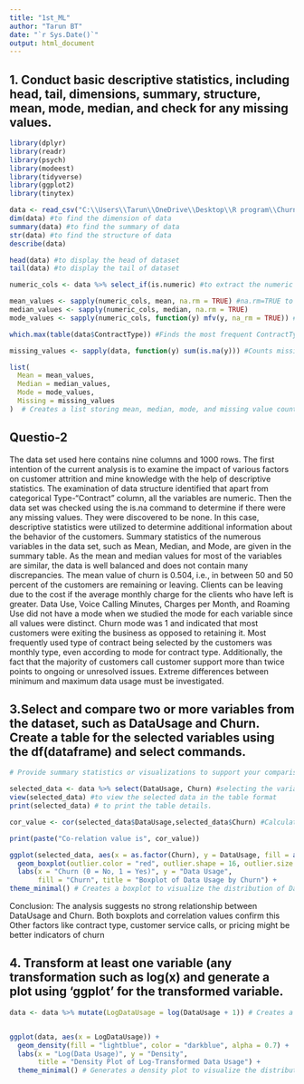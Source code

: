 ```yaml
---
title: "1st_ML"
author: "Tarun BT"
date: "`r Sys.Date()`"
output: html_document
---
```

## 1. Conduct basic descriptive statistics, including head, tail, dimensions, summary, structure, mean, mode, median, and check for any missing values.
```r
library(dplyr)
library(readr)
library(psych)
library(modeest)
library(tidyverse)
library(ggplot2)
library(tinytex)

data <- read_csv("C:\\Users\\Tarun\\OneDrive\\Desktop\\R program\\Churn.csv")
dim(data) #to find the dimension of data
summary(data) #to find the summary of data
str(data) #to find the structure of data
describe(data) 

head(data) #to display the head of dataset
tail(data) #to display the tail of dataset

numeric_cols <- data %>% select_if(is.numeric) #to extract the numeric value columns 

mean_values <- sapply(numeric_cols, mean, na.rm = TRUE) #na.rm=TRUE to ignore the missing values 
median_values <- sapply(numeric_cols, median, na.rm = TRUE) 
mode_values <- sapply(numeric_cols, function(y) mfv(y, na_rm = TRUE)) #function(y)-Applies a function to each column of the data dataframe. mfv - most frequent value

which.max(table(data$ContractType)) #Finds the most frequent ContractType category in the dataset

missing_values <- sapply(data, function(y) sum(is.na(y))) #Counts missing (NA) values in each column of the dataset

list(
  Mean = mean_values,
  Median = median_values,
  Mode = mode_values,
  Missing = missing_values
)  # Creates a list storing mean, median, mode, and missing value counts for each column
```

## Questio-2 
The data set used here contains nine columns and 1000 rows. The first intention of the current analysis is to examine the impact of various factors on customer attrition and mine knowledge with the help of descriptive statistics. The examination of data structure identified that apart from categorical Type-"Contract" column, all the variables are numeric. Then the data set was checked using the is.na command to determine if there were any missing values. They were discovered to be none. In this case, descriptive statistics were utilized to determine additional information about the behavior of the customers. Summary statistics of the numerous variables in the data set, such as Mean, Median, and Mode, are given in the summary table. As the mean and median values for most of the variables are similar, the data is well balanced and does not contain many discrepancies. The mean value of churn is 0.504, i.e., in between 50 and 50 percent of the customers are remaining or leaving. Clients can be leaving due to the cost if the average monthly charge for the clients who have left is greater. Data Use, Voice Calling Minutes, Charges per Month, and Roaming Use did not have a mode when we studied the mode for each variable since all values were distinct. Churn mode was 1 and indicated that most customers were exiting the business as opposed to retaining it. Most frequently used type of contract being selected by the customers was monthly type, even according to mode for contract type. Additionally, the fact that the majority of customers call customer support more than twice points to ongoing or unresolved issues. Extreme differences between minimum and maximum data usage must be investigated.

## 3.Select and compare two or more variables from the dataset, such as DataUsage and Churn. Create a table for the  selected variables using the df(dataframe) and select commands.

```r
# Provide summary statistics or visualizations to support your comparison. 

selected_data <- data %>% select(DataUsage, Churn) #selecting the variables from the csv file
view(selected_data) #to view the selected data in the table format
print(selected_data) # to print the table details.

cor_value <- cor(selected_data$DataUsage,selected_data$Churn) #Calculates the correlation between Data Usage and Churn to measure their relationship strength and direction.

print(paste("Co-relation value is", cor_value))

ggplot(selected_data, aes(x = as.factor(Churn), y = DataUsage, fill = as.factor(Churn))) +
  geom_boxplot(outlier.color = "red", outlier.shape = 16, outlier.size = 2) +
  labs(x = "Churn (0 = No, 1 = Yes)", y = "Data Usage",
       fill = "Churn", title = "Boxplot of Data Usage by Churn") +
theme_minimal() # Creates a boxplot to visualize the distribution of Data Usage for each Churn category (0 = No, 1 = Yes), highlighting outliers in red.
```

Conclusion:
The analysis suggests no strong relationship between DataUsage and Churn.
Both boxplots and correlation values confirm this
Other factors like contract type, customer service calls, or pricing might be better indicators of churn

## 4. Transform at least one variable (any transformation such  as log(x) and generate a plot using ‘ggplot’ for the transformed variable.
```r

data <- data %>% mutate(LogDataUsage = log(DataUsage + 1)) # Creates a new column 'LogDataUsage' by applying a log transformation to 'DataUsage' to normalize its distribution.


ggplot(data, aes(x = LogDataUsage)) +
  geom_density(fill = "lightblue", color = "darkblue", alpha = 0.7) +
  labs(x = "Log(Data Usage)", y = "Density", 
       title = "Density Plot of Log-Transformed Data Usage") +
  theme_minimal() # Generates a density plot to visualize the distribution of log-transformed Data Usage, with a light blue fill and dark blue border.
```
